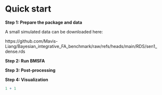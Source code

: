 # Quick start


**Step 1: Prepare the package and data**

A small simulated data can be downloaded here:

https://github.com/Mavis-Liang/Bayesian_integrative_FA_benchmark/raw/refs/heads/main/RDS/sen1_dense.rds

**Step 2: Run BMSFA**

**Step 3: Post-processing**

**Step 4: Visualization**

```r
1 + 1
```